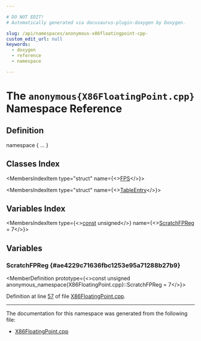 ```yaml
---

# DO NOT EDIT!
# Automatically generated via docusaurus-plugin-doxygen by Doxygen.

slug: /api/namespaces/anonymous-x86floatingpoint-cpp-
custom_edit_url: null
keywords:
  - doxygen
  - reference
  - namespace

---
```





# The `anonymous{X86FloatingPoint.cpp}` Namespace Reference

<DoxygenPage pluginConfig={pluginConfig}>



## Definition

<CodeBlock>namespace &#123; ... &#125;</CodeBlock>

## Classes Index

<MembersIndex>

<MembersIndexItem
  type="struct"
  name={<><a href="/docs/api/structs/anonymous-namespace-x86floatingpoint-cpp-/fps">FPS</a></>}>
</MembersIndexItem>

<MembersIndexItem
  type="struct"
  name={<><a href="/docs/api/structs/anonymous-namespace-x86floatingpoint-cpp-/tableentry">TableEntry</a></>}>
</MembersIndexItem>

</MembersIndex>

## Variables Index

<MembersIndex>

<MembersIndexItem
  type={<><a href="/docs/api/files/lib/lib/target/lib/target/aarch64/aarch64promoteconstant-cpp/#a90f8350fecae261c25be85d38b451bff">const</a> unsigned</>}
  name={<><a href="#ae4229c71636fbc1253e95a71288b27b9">ScratchFPReg</a> = 7</>}>
</MembersIndexItem>

</MembersIndex>


<SectionDefinition>

## Variables

### ScratchFPReg {#ae4229c71636fbc1253e95a71288b27b9}

<MemberDefinition
  prototype={<>const unsigned anonymous&#95;namespace&#123;X86FloatingPoint.cpp&#125;::ScratchFPReg = 7</>}>

Definition at line <a href="/docs/api/files/lib/lib/target/lib/target/x86/x86floatingpoint-cpp/#l00057">57</a> of file <a href="/docs/api/files/lib/lib/target/lib/target/x86/x86floatingpoint-cpp">X86FloatingPoint.cpp</a>.
</MemberDefinition>

</SectionDefinition>

<hr/>

The documentation for this namespace was generated from the following file:

<ul>
<li><a href="/docs/api/files/lib/lib/target/lib/target/x86/x86floatingpoint-cpp">X86FloatingPoint.cpp</a></li>
</ul>

</DoxygenPage>
